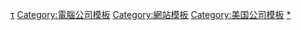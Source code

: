 {{navbox
| name = 亚马逊公司
| title = [[亞馬遜公司]]
| listclass = hlist
| state = {{{state<includeonly>|autocollapse</includeonly>}}}
| image = [[File:Amazon icon.svg|65px]]

| group1 = <center>[[:Category:亚马逊公司人物|人物]]</center>
| list1  = {{navbox|subgroup
| group1 = 在任
| list1 = 
* [[杰夫·贝索斯]]
* {{Le|道格·古尔|Doug Gurr}}
* {{Le|沃纳·博赫尔斯|Werner Vogels}}
| group2 = 前任
| list2 =
* {{Le|里克·达尔泽尔|Rick Dalzell}}
* {{Le|保罗·戴维斯 (程序员)|Paul Davis (programmer)|保罗·戴维斯}}
* [[谢家华]]
* {{Le|布赖恩·麦克布莱德 (董事)|Brian McBride (director)|布赖恩·麦克布莱德}}
* {{Le|纳迪娅·舒尔拉博拉|Nadia Shouraboura}}
* {{Le|拉姆·斯里兰姆|Ram Shriram}}
* {{Le|汤姆·斯库塔克|Tom Szkutak}}
* {{Le|布赖恩·瓦伦廷|Brian Valentine}}
* {{Le|克里斯托弗·诺斯 (商人)|Christopher North (businessman)|克里斯托弗·诺斯}}
}}

| group2 = 办公地
|list2 =
*{{Le|Doppler (建筑)|Doppler (building)|Doppler}}
*{{Le|Day 1 (建筑)|Day 1 (building)|Day 1}}
*[[亞馬遜球體]]
*[[亚马逊HQ2|HQ2]]
<!--Headquarters, major offices, fulfillment centers, etc.-->

| group3 = <center>产品<br/>与服务</center>
|list3  = 
{{Navbox|subgroup

|group1 = <center>网站</center>
| list1  =
* {{tsl|en|A9.com||A9.com}}
* [[AbeBooks]]
* Amazon.com
** [[亚马逊中国|中国站]]
** [[亚马逊日本|日本站]]
* [[Alexa Internet]]
* [[图书存放处]]
* {{tsl|en|BookFinder.com||BookFinder}}
* [[Digital Photography Review]]
* [[Amazon Fresh]]
* [[Goodreads]]
* [[互联网电影资料库]]
** [[Box Office Mojo]]
** {{tsl|en|Withoutabox||Withoutabox}}
* [[亞馬遜公司|Local]]
* {{tsl|en|Amazon Marketplace||Marketplace}}
* {{Le|亚马逊支付|Amazon Pay|支付}}
* {{Le|Shopbop|Shopbop}}
* [[Twitch (网站)|Twitch.tv]]
** {{Le|Curse公司|Curse, Inc.|Curse}}
* [[亞馬遜公司|Wireless]]
* [[Woot]]
* [[Zappos]]
* {{Le|Souq.com|Souq.com}}

| group2 = <center>[[亚马逊云计算服务|云计算服务<br />（AWS）]]</center>
| list2  =
* {{tsl|en|Amazon Machine Image||AMI}}
* {{Le|Amazon Aurora|Amazon Aurora}}
* [[AWS Elastic Beanstalk]]
* [[Amazon CloudFront]]
* [[Amazon DynamoDB]]
* {{tsl|en|Amazon Elastic Block Store||EBS}}
* [[Amazon EC2]]
* [[亚马逊弹性文件系统|EFS]]
* [[Amazon ElastiCache]] 
* [[Apache Hadoop]]
* [[AWS Lambda]]
* {{tsl|en|Amazon Mechanical Turk||MTurk}}
* {{tsl|en|Amazon Neptune||Neptune}}
* {{tsl|en|Amazon Product Advertising API||Product Advertising API}}
* {{tsl|en|Amazon Relational Database Service||RDS}}
* [[Amazon Redshift]]
* [[Amazon Route 53]]
* [[Amazon S3]]
* [[亚马逊云计算服务]]
* {{tsl|en|Amazon Simple Notification Service||SNS}}
* [[Amazon SimpleDB]]
* [[Amazon简单队列服务|SQS]]
* {{tsl|en|Amazon Virtual Private Cloud||VPC}}
* {{tsl|en|Amazon Silk||Silk}}
* [[Amazon Glacier]]
* {{tsl|en|Amazon Storywriter||Storywriter}}

| group3 = <center>数字化</center>
| list3  =
* [[Amazon Alexa]]
* [[亚马逊应用商店|应用商店]]
* {{Le|Audible (商店)|Audible (store)|Audible}}
* {{tsl|en|ComiXology||ComiXology}}
* [[Amazon Drive]]
* [[亚马逊Prime|Prime]]
**{{Le|Amazon Key|Amazon Key|Key}}
**[[亚马逊音乐|Prime音乐]]
**{{Le|Prime Now|Prime Now}}
**{{Le|Amazon Prime Pantry|Amazon Prime Pantry|Prime Pantry}}
**[[Amazon Prime Video|Prime Video]]
* {{Le|Kindle商店|Kindle Store}}
* [[亚马逊音乐|音乐]]
* [[Fire OS]]
* {{Le|亚马逊数字游戏商店|Amazon Digital Game Store|数字游戏商店}}

| group4 = <center>设备</center>
| list4 = 
* {{Le|Blink Home|Blink Home}}
* {{Le|Amazon Key|Amazon Key#Cloud Cam|Cloud Cam}}
* [[Dash按钮]]
<!--* {{Le|Amazon Dash|Amazon Dash|#Barcode scanner|Dash wand}}-->
* [[Amazon Echo]]
**{{Le|Amazon Echo Show|Amazon Echo Show|Show}}
* [[Kindle]]
* [[Kindle Fire]]
**{{Le|Fire HD|Fire HD}}
**{{Le|Fire HDX|Fire HDX}}
* [[Amazon Fire TV]]
**[[Amazon Fire TV]]
* {{Le|Fire Phone|Fire Phone}}
* {{Le|Ring (公司)|Ring (company)|Ring}}

| group5 = <center>技术</center>
| list5 =
* {{Le|一键下单|1-Click}}
* {{Le|亚马逊游戏工作室|Amazon Game Studios}}
* {{Le|亚马逊机器人|Amazon Robotics}}
* [[Carbonado (Java)|Carbonado]]
* {{tsl|en|Dynamo (storage system)||Dynamo}}
* {{tsl|en|Graphiq||Graphiq}}
* [[Lab126]]
* [[双螺旋游戏]]
* {{tsl|en|Obidos (software)||Obidos}}
* {{tsl|en|Liquavista||Liquavista}}

| group6 = <center>出版</center>
| list6  =
* {{Le|亚马逊出版社|Amazon Publishing}}
* {{Le|亚马逊工作室|Amazon Studios}}
* {{tsl|en|Amazon Breakthrough Novel Award||Breakthrough Novel Award}}
* {{Le|亚马逊年度图书排行榜|Amazon's Best Books of the Year|年度图书排行榜}}
* [[Kindle自助出版]]

| group7 = <center>零售</center>
| list7 = 
* {{Le|Amazon Books|Amazon Books}}
* [[Amazon GO]]
* {{tsl|en|Treasure Truck||Treasure Truck}}
* [[全食超市]]

| group8 = <center>物流</center>
| list8  =
* {{Le|亚马逊航空|Amazon Air}}
* {{tsl|en|Amazon Prime Air||Amazon Prime Air}}

| group9 = <center>影视制作<br/>与发行</center>
| list9  =
* [[米高梅]]
** [[米高梅控股公司|控股]]

| group10 = <center>停止开发</center>
| list10  =
* {{tsl|en|43 Things||43 Things}}
* {{tsl|en|Askville||Askville}}
* {{tsl|en|Amapedia||Amapedia}}
* {{tsl|en|Amie Street||Amie Street}} ({{tsl|en|Songza||Songza}})
* {{tsl|en|CDNow||CDNow}}
* {{tsl|en|Diapers.com||Diapers.com}}
* {{tsl|en|Endless.com||Endless.com}}
* {{tsl|en|Lexcycle||Lexcycle}}
* {{tsl|en|LivingSocial||LivingSocial}}
* {{tsl|en|LoveFilm||LoveFilm}}
* [[Mobipocket]]
* {{tsl|en|PlanetAll||PlanetAll}}
* {{tsl|en|Reflexive Entertainment||Reflexive Entertainment}}
* {{tsl|en|Sellaband||Sellaband}}
* {{tsl|en|Shelfari||Shelfari}}
}}

| group10 = <center>其他</center>
| list10  =
* {{tsl|en|Amazon Light||Amazon Light}}
* [[亚马逊标准识别号码|ASIN]]
* {{tsl|en|Amazon.com controversies||Controversies}} ({{tsl|en|Amazon tax||tax}})
* {{tsl|en|Amazon Fishbowl||Fishbowl}}
* {{tsl|en|Amazon Locker||Locker}}
* [[完美十诉亚马逊案]]
* {{tsl|en|Statistically improbable phrase||Statistically improbable phrase}}
* [[Amazon Vine]]
* {{tsl|en|List of Amazon brands||List of Amazon brands}}
* {{tsl|en|List of Amazon locations||List of Amazon locations}}
* {{tsl|en|List of mergers and acquisitions by Amazon||List of mergers and acquisitions by Amazon}}
* {{tsl|en|List of Amazon products and services||List of Amazon products and services}}
* {{tsl|en|LibraryThing||LibraryThing}}
* [[麥謹思·貝索斯]]
}}<noinclude>
[[Category:亞馬遜公司|τ]]
[[Category:電腦公司模板]]
[[Category:網站模板]]
[[Category:美国公司模板]]
</noinclude><noinclude>
{{doc|content=
{{collapsible option}}
}}
[[Category:亞馬遜公司|*]]
</noinclude>